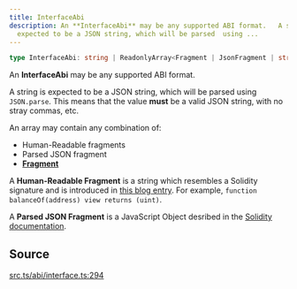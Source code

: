 ```yaml
---
title: InterfaceAbi
description: An **InterfaceAbi** may be any supported ABI format.   A string is
  expected to be a JSON string, which will be parsed  using ...
---
```


```ts
type InterfaceAbi: string | ReadonlyArray<Fragment | JsonFragment | string>;
```

An **InterfaceAbi** may be any supported ABI format.

 A string is expected to be a JSON string, which will be parsed
 using `JSON.parse`. This means that the value **must** be a valid
 JSON string, with no stray commas, etc.

 An array may contain any combination of:
 - Human-Readable fragments
 - Parsed JSON fragment
 - [**Fragment**](../classes/Fragment)

 A **Human-Readable Fragment** is a string which resembles a Solidity
 signature and is introduced in [this blog entry](lhttps://blog.ricmoo.com/human-readable-contract-abis-in-quais-js-141902f4d917).
 For example, `function balanceOf(address) view returns (uint)`.

 A **Parsed JSON Fragment** is a JavaScript Object desribed in the
 [Solidity documentation](https://docs.soliditylang.org/en/v0.8.19/abi-spec.html#json).

## Source

[src.ts/abi/interface.ts:294](https://github.com/dominant-strategies/quais-6.js/blob/3f482dd134064d41657ff7dc9ba8162f741c9c83/src.ts/abi/interface.ts#L294)
